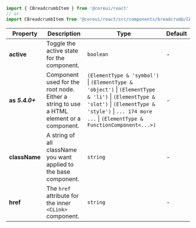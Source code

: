 
```jsx
import { CBreadcrumbItem } from '@coreui/react'
// or
import CBreadcrumbItem from '@coreui/react/src/components/breadcrumb/CBreadcrumbItem'
```

| Property | Description | Type | Default |
| --- | --- | --- | --- |
| **active** | Toggle the active state for the component. | `boolean` | - |
| **as** **_5.4.0+_** | Component used for the root node. Either a string to use a HTML element or a component. | `(ElementType & 'symbol')` \| `(ElementType & 'object')` \| `(ElementType & 'li')` \| `(ElementType & 'slot')` \| `(ElementType & 'style')` \| `... 174 more ...` \| `(ElementType & FunctionComponent<...>)` | - |
| **className** | A string of all className you want applied to the base component. | `string` | - |
| **href** | The `href` attribute for the inner `<CLink>` component. | `string` | - |
